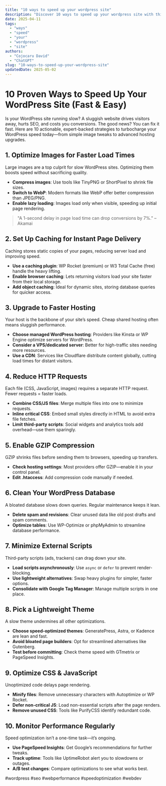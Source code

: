 ```yaml
---
title: "10 ways to speed up your wordpress site"
description: "Discover 10 ways to speed up your wordpress site with this in-depth guide, providing actionable insights and practical tips to boost your knowledge and results."
date: 2025-04-11
tags:
  - "ways"
  - "speed"
  - "your"
  - "wordpress"
  - "site"
authors:
  - "Cojocaru David"
  - "ChatGPT"
slug: "10-ways-to-speed-up-your-wordpress-site"
updatedDate: 2025-05-02
---
```


# 10 Proven Ways to Speed Up Your WordPress Site (Fast & Easy)

Is your WordPress site running slow? A sluggish website drives visitors away, hurts SEO, and costs you conversions. The good news? You can fix it fast. Here are 10 actionable, expert-backed strategies to turbocharge your WordPress speed today—from simple image tweaks to advanced hosting upgrades.  

## 1. Optimize Images for Faster Load Times  

Large images are a top culprit for slow WordPress sites. Optimizing them boosts speed without sacrificing quality.  

- **Compress images**: Use tools like TinyPNG or ShortPixel to shrink file sizes.  
- **Switch to WebP**: Modern formats like WebP offer better compression than JPEG/PNG.  
- **Enable lazy loading**: Images load only when visible, speeding up initial page rendering.  

> "A 1-second delay in page load time can drop conversions by 7%." – Akamai  

## 2. Set Up Caching for Instant Page Delivery  

Caching stores static copies of your pages, reducing server load and improving speed.  

- **Use a caching plugin**: WP Rocket (premium) or W3 Total Cache (free) handle the heavy lifting.  
- **Enable browser caching**: Lets returning visitors load your site faster from their local storage.  
- **Add object caching**: Ideal for dynamic sites, storing database queries for quicker access.  

## 3. Upgrade to Faster Hosting  

Your host is the backbone of your site’s speed. Cheap shared hosting often means sluggish performance.  

- **Choose managed WordPress hosting**: Providers like Kinsta or WP Engine optimize servers for WordPress.  
- **Consider a VPS/dedicated server**: Better for high-traffic sites needing more resources.  
- **Use a CDN**: Services like Cloudflare distribute content globally, cutting load times for distant visitors.  

## 4. Reduce HTTP Requests  

Each file (CSS, JavaScript, images) requires a separate HTTP request. Fewer requests = faster loads.  

- **Combine CSS/JS files**: Merge multiple files into one to minimize requests.  
- **Inline critical CSS**: Embed small styles directly in HTML to avoid extra file fetches.  
- **Limit third-party scripts**: Social widgets and analytics tools add overhead—use them sparingly.  

## 5. Enable GZIP Compression  

GZIP shrinks files before sending them to browsers, speeding up transfers.  

- **Check hosting settings**: Most providers offer GZIP—enable it in your control panel.  
- **Edit .htaccess**: Add compression code manually if needed.  

## 6. Clean Your WordPress Database  

A bloated database slows down queries. Regular maintenance keeps it lean.  

- **Delete spam and revisions**: Clear unused data like old post drafts and spam comments.  
- **Optimize tables**: Use WP-Optimize or phpMyAdmin to streamline database performance.  

## 7. Minimize External Scripts  

Third-party scripts (ads, trackers) can drag down your site.  

- **Load scripts asynchronously**: Use `async` or `defer` to prevent render-blocking.  
- **Use lightweight alternatives**: Swap heavy plugins for simpler, faster options.  
- **Consolidate with Google Tag Manager**: Manage multiple scripts in one place.  

## 8. Pick a Lightweight Theme  

A slow theme undermines all other optimizations.  

- **Choose speed-optimized themes**: GeneratePress, Astra, or Kadence are lean and fast.  
- **Avoid bloated page builders**: Opt for streamlined alternatives like Gutenberg.  
- **Test before committing**: Check theme speed with GTmetrix or PageSpeed Insights.  

## 9. Optimize CSS & JavaScript  

Unoptimized code delays page rendering.  

- **Minify files**: Remove unnecessary characters with Autoptimize or WP Rocket.  
- **Defer non-critical JS**: Load non-essential scripts after the page renders.  
- **Remove unused CSS**: Tools like PurifyCSS identify redundant code.  

## 10. Monitor Performance Regularly  

Speed optimization isn’t a one-time task—it’s ongoing.  

- **Use PageSpeed Insights**: Get Google’s recommendations for further tweaks.  
- **Track uptime**: Tools like UptimeRobot alert you to slowdowns or outages.  
- **A/B test changes**: Compare optimizations to see what works best.  

#wordpress #seo #webperformance #speedoptimization #webdev
